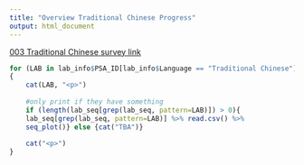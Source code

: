 ```yaml
---
title: "Overview Traditional Chinese Progress"
output: html_document
---
```


[003 Traditional Chinese survey link](http://unf.co1.qualtrics.com/jfe/form/SV_eRsPzaFSS4fLKeN?Q_Language=ZH-T)

```r

for (LAB in lab_info$PSA_ID[lab_info$Language == "Traditional Chinese"])
{
    cat(LAB, "<p>")
    
    #only print if they have something 
    if (length(lab_seq[grep(lab_seq, pattern=LAB)]) > 0){
    lab_seq[grep(lab_seq, pattern=LAB)] %>% read.csv() %>%
    seq_plot()} else {cat("TBA")}
    
    cat("<p>")
}

```